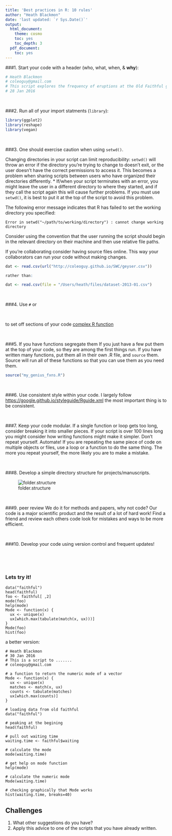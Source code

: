 ```yaml
---
title: 'Best practices in R: 10 rules'
author: "Heath Blackmon"
date: 'last updated: `r Sys.Date()`'
output:
  html_document:
    theme: cosmo
    toc: yes
    toc_depth: 3
  pdf_document:
    toc: yes
---
```



###1. Start your code with a header (who, what, when, & **why**):
```r
# Heath Blackmon
# coleoguy@gmail.com
# This script explores the frequency of eruptions at the Old Faithful geyser
# 28 Jan 2016
```

&nbsp;

###2. Run all of your import statments (`library`):
  
```r
library(ggplot2)
library(reshape)
library(vegan)
```

&nbsp;


###3. One should exercise caution when using `setwd()`. 

Changing directories in your script can limit reproducibility: `setwd()` will throw an error if the directory you're trying to change to doesn't exit, or the user doesn't have the correct permissions to access it. This becomes a problem when sharing scripts between users who have organized their directories differently.
* If/when your script terminates with an error, you might leave the user in a different directory to where they started, and if they call the script again this will cause further problems. If you must use `setwd()`, it is best to put it at the top of the script to avoid this problem.

The following error message indicates that R has failed to set the working directory you specified:

```
Error in setwd("~/path/to/working/directory") : cannot change working directory
```

Consider using the convention that the user running the script should begin in the relevant directory on their machine and then use relative file paths.

If you're collaborating consider having source files online. This way your collaborators can run your code without making changes.

```r
dat <- read.csv(url("http://coleoguy.github.io/SWC/geyser.csv"))

rather than:

dat <- read.csv(file = "/Users/heath/files/dataset-2013-01.csv")
```


&nbsp;

###4. Use `#` or

&nbsp;

to set off sections of your code 
[complex R function](https://github.com/coleoguy/evobir/blob/master/R/AncCond.R)


&nbsp;

###5. If you have functions segregate them
If you just have a few put them at the top of your code, so they are among the first things run. If you have written many functions, put them all in their own .R file, and `source` them. Source will run all of these functions so that you can use them as you need them.

```r
source("my_genius_fxns.R")
```

&nbsp;

###6. Use consistent style within your code.
I largely follow <https://google.github.io/styleguide/Rguide.xml> the most important thing is to be consistent.

&nbsp;

###7. Keep your code modular. 
If a single function or loop gets too long, consider breaking it into smaller pieces. If your script is over 100 lines long you might consider how writing functions might make it simpler. Don't repeat yourself. Automate! If you are repeating the same piece of code on multiple objects or files, use a loop or a function to do the same thing. The more you repeat yourself, the more likely you are to make a mistake.

&nbsp;

###8. Develop a simple directory structure for projects/manuscripts.  

![folder.structure](./images/dummy.png)


&nbsp;

###9. peer review 
We do it for methods and papers, why not code? Our code is a major scientific product and the result of a lot of hard work!  Find a friend and review each others code look for mistakes and ways to be more efficient.

&nbsp;

###10. Develop your code using version control and frequent updates!

&nbsp;

&nbsp;

### Lets try it!

```
data("faithful")
head(faithful)
foo <- faithful[ ,2]
mode(foo)
help(mode)
Mode <- function(x) {
  ux <- unique(x)
  ux[which.max(tabulate(match(x, ux)))]
}
Mode(foo)
hist(foo)
```

a better version:

```
# Heath Blackmon
# 30 Jan 2016
# This is a script to .......
# coleoguy@gmail.com

# a function to return the numeric mode of a vector
Mode <- function(x) {
  ux <- unique(x)
  matches <- match(x, ux)
  counts <- tabulate(matches)
  ux[which.max(counts)]
}

# loading data from old faithful
data("faithful")

# peaking at the begining
head(faithful)

# pull out waiting time
waiting.time <- faithful$waiting

# calculate the mode
mode(waiting.time)

# get help on mode function
help(mode)

# calculate the numeric mode
Mode(waiting.time)

# checking graphically that Mode works
hist(waiting.time, breaks=40)

```

## Challenges

1. What other suggestions do you have?
2. Apply this advice to one of the scripts that you have already written.

&nbsp;


